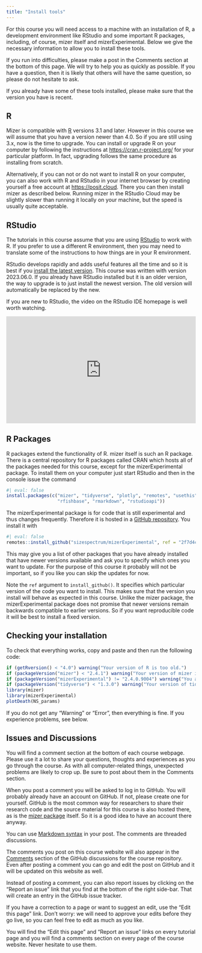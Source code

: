 ```yaml
---
title: "Install tools"
---
```


For this course you will need access to a machine with an installation of R, a development environment like RStudio and some important R packages, including, of course, mizer itself and mizerExperimental. Below we give the necessary information to allow you to install these tools.

If you run into difficulties, please make a post in the Comments section at the bottom of this page. We will try to help you as quickly as possible. If you have a question, then it is likely that others will have the same question, so please do not hesitate to ask.

If you already have some of these tools installed, please make sure that the version you have is recent.

## R

Mizer is compatible with [R](https://www.r-project.org/) versions 3.1 and later. However in this course we will assume that you have a version newer than 4.0. So if you are still using 3.x, now is the time to upgrade. You can install or upgrade R on your computer by following the instructions at <https://cran.r-project.org/> for your particular platform. In fact, upgrading follows the same procedure as installing from scratch.

Alternatively, if you can not or do not want to install R on your computer, you can also work with R and RStudio in your internet browser by creating yourself a free account at <https://posit.cloud>. There you can then install mizer as described below. Running mizer in the RStudio Cloud may be slightly slower than running it locally on your machine, but the speed is usually quite acceptable.

## RStudio

The tutorials in this course assume that you are using [RStudio](https://posit.co/products/open-source/rstudio/) to work with R. If you prefer to use a different R environment, then you may need to translate some of the instructions to how things are in your R environment.

RStudio develops rapidly and adds useful features all the time and so it is best if you [install the latest version](https://posit.co/download/rstudio-desktop/#download). This course was written with version 2023.06.0. If you already have RStudio installed but it is an older version, the way to upgrade is to just install the newest version. The old version will automatically be replaced by the new.

If you are new to RStudio, the video on the RStudio IDE homepage is well worth watching.

```{=html}
<div class="wistia_responsive_padding" style="padding:56.25% 0 0 0;position:relative;">
  <div class="wistia_responsive_wrapper" style="height:100%;left:0;position:absolute;top:0;width:100%;">
    <iframe allowfullscreen class="wistia_embed" frameborder="0" height="100%" id="wistia_embed" name="wistia_embed" scrolling="no" src="https://fast.wistia.net/embed/iframe/520zbd3tij?videoFoam=true" title="RStudio IDE Overview Video" width="100%"></iframe>
  </div>
</div>
<script async src="https://fast.wistia.net/assets/external/E-v1.js">
</script>
```

## R Packages

R packages extend the functionality of R. mizer itself is such an R package. There is a central repository for R packages called CRAN which hosts all of the packages needed for this course, except for the mizerExperimental package. To install them on your computer just start RStudio and then in the console issue the command

```r
#| eval: false
install.packages(c("mizer", "tidyverse", "plotly", "remotes", "usethis",
                   "rfishbase", "rmarkdown", "rstudioapi"))
```

The mizerExperimental package is for code that is still experimental and thus changes frequently. Therefore it is hosted in a [GitHub repository](https://github.com/sizespectrum/mizerExperimental). You install it with

```r
#| eval: false
remotes::install_github("sizespectrum/mizerExperimental", ref = "2f7d4ca")
```
This may give you a list of other packages that you have already installed that have newer versions available and ask you to specify which ones you want to update. For the purpose of this course it probably will not be important, so if you like you can skip the updates for now.

Note the `ref` argument to `install_github()`. It specifies which particular version of the code you want to install. This makes sure that the version you install will behave as expected in this course. Unlike the mizer package, the mizerExperimental package does not promise that newer versions remain backwards compatible to earlier versions. So if you want reproducible code it will be best to install a fixed version.

## Checking your installation

To check that everything works, copy and paste and then run the following code:
```r
if (getRversion() < "4.0") warning("Your version of R is too old.")
if (packageVersion("mizer") < "2.4.1") warning("Your version of mizer is too old.")
if (packageVersion("mizerExperimental") != "2.4.0.9004") warning("You are using a different version of MizerExperimental. Please reinstall with the command given above.")
if (packageVersion("tidyverse") < "1.3.0") warning("Your version of tidyverse is very old. While this may not create a problem, updating it is nevertheless advised.")
library(mizer)
library(mizerExperimental)
plotDeath(NS_params)
```
If you do not get any "Warning" or "Error", then everything is fine. If you experience problems, see below.

## Issues and Discussions

You will find a comment section at the bottom of each course webpage. Please use it a lot to share your questions, thoughts and experiences as you go through the course. As with all computer-related things, unexpected problems are likely to crop up. Be sure to post about them in the Comments section.

When you post a comment you will be asked to log in to GitHub. You will probably already have an account on GitHub. If not, please create one for yourself. GitHub is the most common way for researchers to share their research code and the source material for this course is also hosted there, as is the [mizer package](https://github.com/sizespectrum/mizer/) itself. So it is a good idea to have an account there anyway.

You can use [Markdown syntax](https://docs.github.com/en/get-started/writing-on-github/getting-started-with-writing-and-formatting-on-github/basic-writing-and-formatting-syntax) in your post. The comments are threaded discussions.

The comments you post on this course website will also appear in the [Comments](https://github.com/sizespectrum/mizerCourse_Nov22/discussions/categories/comments) section of the GitHub discussions for the course repository. Even after posting a comment you can go and edit the post on GitHub and it will be updated on this website as well.

Instead of posting a comment, you can also report issues by clicking on the "Report an issue" link that you find at the bottom of the right side-bar. That will create an entry in the GitHub issue tracker.

If you have a correction to a page or want to suggest an edit, use the "Edit this page" link. Don't worry: we will need to approve your edits before they go live, so you can feel free to edit as much as you like.

You will find the "Edit this page" and "Report an issue" links on every tutorial page and you will find a comments section on every page of the course website. Never hesitate to use them.
